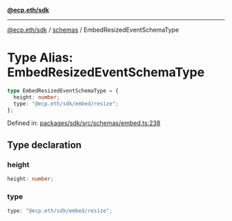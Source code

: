 [**@ecp.eth/sdk**](../../index.mdx)

***

[@ecp.eth/sdk](/sdk-reference/index.mdx) / [schemas](/sdk-reference/schemas/index.mdx) / EmbedResizedEventSchemaType

# Type Alias: EmbedResizedEventSchemaType

```ts
type EmbedResizedEventSchemaType = {
  height: number;
  type: "@ecp.eth/sdk/embed/resize";
};
```

Defined in: [packages/sdk/src/schemas/embed.ts:238](https://github.com/ecp-eth/comments-monorepo/blob/main/packages/sdk/src/schemas/embed.ts#L238)

## Type declaration

### height

```ts
height: number;
```

### type

```ts
type: "@ecp.eth/sdk/embed/resize";
```
